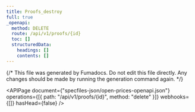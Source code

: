 ```yaml
---
title: Proofs_destroy
full: true
_openapi:
  method: DELETE
  route: /api/v1/proofs/{id}
  toc: []
  structuredData:
    headings: []
    contents: []
---
```


{/* This file was generated by Fumadocs. Do not edit this file directly. Any changes should be made by running the generation command again. */}

<APIPage
  document={"specfiles-json/open-prices-openapi.json"}
  operations={[{ path: "/api/v1/proofs/{id}", method: "delete" }]}
  webhooks={[]}
  hasHead={false}
/>
